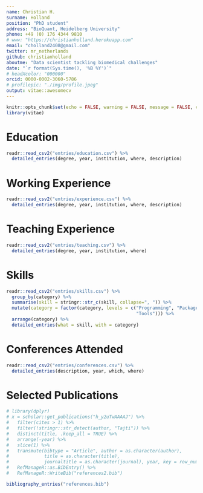 ```yaml
---
name: Christian H.
surname: Holland
position: "PhD student"
address: "BioQuant, Heidelberg University"
phone: +49 (0) 176 4344 9810
# www: "https://christianholland.herokuapp.com"
email: "cholland2408@gmail.com"
twitter: mr_netherlands
github: christianholland
aboutme: "Data scientist tackling biomedical challenges"
date: "`r format(Sys.time(), '%B %Y')`"
# headXcolor: "000000"
orcid: 0000-0002-3060-5786
# profilepic: "./img/profile.jpeg"
output: vitae::awesomecv
---
```


```r
knitr::opts_chunk$set(echo = FALSE, warning = FALSE, message = FALSE, cache = F)
library(vitae)
```

# Education
```r
readr::read_csv2("entries/education.csv") %>%
  detailed_entries(degree, year, institution, where, description)

```

# Working Experience
```r
readr::read_csv2("entries/experience.csv") %>%
  detailed_entries(degree, year, institution, where, description)
```

# Teaching Experience
```r
readr::read_csv2("entries/teaching.csv") %>%
  detailed_entries(degree, year, institution, where)
```

# Skills
```r
readr::read_csv2("entries/skills.csv") %>%
  group_by(category) %>%
  summarise(skill = stringr::str_c(skill, collapse=", ")) %>%
  mutate(category = factor(category, levels = c("Programming", "Packages", 
                                                "Tools"))) %>%
  arrange(category) %>%
  detailed_entries(what = skill, with = category)
```


# Conferences Attended
```r
readr::read_csv2("entries/conferences.csv") %>%
  detailed_entries(description, year, which, where)
```

# Selected Publications

```r
# library(dplyr)
# x = scholar::get_publications("h_y2uTwAAAAJ") %>%
#   filter(cites > 1) %>%
#   filter(!stringr::str_detect(author, "Tajti")) %>%
#   distinct(title, .keep_all = TRUE) %>%
#   arrange(-year) %>%
#   slice(1) %>%
#   transmute(bibtype = "Article", author = as.character(author),
#             title = as.character(title),
#             journaltitle = as.character(journal), year, key = row_number()) %>%
#   RefManageR::as.BibEntry() %>%
#   RefManageR::WriteBib("references2.bib")

bibliography_entries("references.bib")
```

